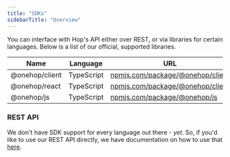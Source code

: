 ```yaml
---
title: "SDKs"
sidebarTitle: "Overview"
---
```


You can interface with Hop's API either over REST, or via libraries for certain
languages. Below is a list of our official, supported libraries.

| Name           | Language   | URL                                                                              | Official | Documentation                            |
| -------------- | ---------- | -------------------------------------------------------------------------------- | -------- | ---------------------------------------- |
| @onehop/client | TypeScript | [npmjs.com/package/@onehop/client](https://www.npmjs.com/package/@onehop/client) | ✅       | [/sdks/client/js](/sdks/client/js)       |
| @onehop/react  | TypeScript | [npmjs.com/package/@onehop/client](https://www.npmjs.com/package/@onehop/react)  | ✅       | [/sdks/client/react](/sdks/client/react) |
| @onehop/js     | TypeScript | [npmjs.com/package/@onehop/js](https://www.npmjs.com/package/@onehop/js)         | ✅       | [/sdks/server/js](/sdks/server/js)       |

### REST API

We don't have SDK support for every language out there - _yet_. So, if you'd
like to use our REST API directly, we have documentation on how to use that
[here](/reference/rest-api).
